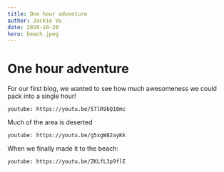 ```yaml
---
title: One hour adventure
author: Jackie Vu
date: 2020-10-20
hero: beach.jpeg
---
```


# One hour adventure

For our first blog, we wanted to see how much awesomeness we could pack into a single hour!

`youtube: https://youtu.be/5TlR9bQ10mc`

Much of the area is deserted

`youtube: https://youtu.be/g5xgW82ayKk`

When we finally made it to the beach:

`youtube: https://youtu.be/ZKLfL3p9flE`
